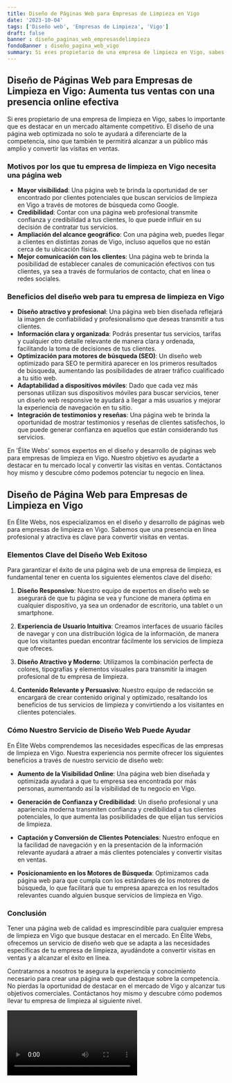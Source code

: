 ```yaml
---
title: Diseño de Páginas Web para Empresas de Limpieza en Vigo
date: '2023-10-04'
tags: ['Diseño web', 'Empresas de Limpieza', 'Vigo']
draft: false
banner : diseño_paginas_web_empresasdelimpieza
fondoBanner : diseño_pagina_web_vigo
summary: Si eres propietario de una empresa de limpieza en Vigo, sabes lo importante que es destacar en un mercado altamente competitivo. El diseño de una página web optimizada no solo te ayudará a diferenciarte de la competencia, sino que también te permitirá alcanzar a un público más amplio y convertir las visitas en ventas.
---
```


## Diseño de Páginas Web para Empresas de Limpieza en Vigo: Aumenta tus ventas con una presencia online efectiva

Si eres propietario de una empresa de limpieza en Vigo, sabes lo importante que es destacar en un mercado altamente competitivo. El diseño de una página web optimizada no solo te ayudará a diferenciarte de la competencia, sino que también te permitirá alcanzar a un público más amplio y convertir las visitas en ventas.

### Motivos por los que tu empresa de limpieza en Vigo necesita una página web

- **Mayor visibilidad**: Una página web te brinda la oportunidad de ser encontrado por clientes potenciales que buscan servicios de limpieza en Vigo a través de motores de búsqueda como Google.
- **Credibilidad**: Contar con una página web profesional transmite confianza y credibilidad a tus clientes, lo que puede influir en su decisión de contratar tus servicios.
- **Ampliación del alcance geográfico**: Con una página web, puedes llegar a clientes en distintas zonas de Vigo, incluso aquellos que no están cerca de tu ubicación física.
- **Mejor comunicación con los clientes**: Una página web te brinda la posibilidad de establecer canales de comunicación efectivos con tus clientes, ya sea a través de formularios de contacto, chat en línea o redes sociales.

### Beneficios del diseño web para tu empresa de limpieza en Vigo

- **Diseño atractivo y profesional**: Una página web bien diseñada reflejará la imagen de confiabilidad y profesionalismo que deseas transmitir a tus clientes.
- **Información clara y organizada**: Podrás presentar tus servicios, tarifas y cualquier otro detalle relevante de manera clara y ordenada, facilitando la toma de decisiones de tus clientes.
- **Optimización para motores de búsqueda (SEO)**: Un diseño web optimizado para SEO te permitirá aparecer en los primeros resultados de búsqueda, aumentando las posibilidades de atraer tráfico cualificado a tu sitio web.
- **Adaptabilidad a dispositivos móviles**: Dado que cada vez más personas utilizan sus dispositivos móviles para buscar servicios, tener un diseño web responsive te ayudará a llegar a más usuarios y mejorar la experiencia de navegación en tu sitio.
- **Integración de testimonios y reseñas**: Una página web te brinda la oportunidad de mostrar testimonios y reseñas de clientes satisfechos, lo que puede generar confianza en aquellos que están considerando tus servicios.

En 'Élite Webs' somos expertos en el diseño y desarrollo de páginas web para empresas de limpieza en Vigo. Nuestro objetivo es ayudarte a destacar en tu mercado local y convertir las visitas en ventas. Contáctanos hoy mismo y descubre cómo podemos potenciar tu negocio en línea.

<GifSeo />

<Cta />

## Diseño de Página Web para Empresas de Limpieza en Vigo

En Élite Webs, nos especializamos en el diseño y desarrollo de páginas web para empresas de limpieza en Vigo. Sabemos que una presencia en línea profesional y atractiva es clave para convertir visitas en ventas. 

### Elementos Clave del Diseño Web Exitoso

Para garantizar el éxito de una página web de una empresa de limpieza, es fundamental tener en cuenta los siguientes elementos clave del diseño:

1. **Diseño Responsivo**: Nuestro equipo de expertos en diseño web se asegurará de que tu página se vea y funcione de manera óptima en cualquier dispositivo, ya sea un ordenador de escritorio, una tablet o un smartphone.

2. **Experiencia de Usuario Intuitiva**: Creamos interfaces de usuario fáciles de navegar y con una distribución lógica de la información, de manera que los visitantes puedan encontrar fácilmente los servicios de limpieza que ofreces.

3. **Diseño Atractivo y Moderno**: Utilizamos la combinación perfecta de colores, tipografías y elementos visuales para transmitir la imagen profesional de tu empresa de limpieza. 

4. **Contenido Relevante y Persuasivo**: Nuestro equipo de redacción se encargará de crear contenido original y optimizado, resaltando los beneficios de tus servicios de limpieza y convirtiendo a los visitantes en clientes potenciales.

### Cómo Nuestro Servicio de Diseño Web Puede Ayudar

En Élite Webs comprendemos las necesidades específicas de las empresas de limpieza en Vigo. Nuestra experiencia nos permite ofrecer los siguientes beneficios a través de nuestro servicio de diseño web:

- **Aumento de la Visibilidad Online**: Una página web bien diseñada y optimizada ayudará a que tu empresa sea encontrada por más personas, aumentando así la visibilidad de tu negocio en Vigo.

- **Generación de Confianza y Credibilidad**: Un diseño profesional y una apariencia moderna transmiten confianza y credibilidad a tus clientes potenciales, lo que aumenta las posibilidades de que elijan tus servicios de limpieza.

- **Captación y Conversión de Clientes Potenciales**: Nuestro enfoque en la facilidad de navegación y en la presentación de la información relevante ayudará a atraer a más clientes potenciales y convertir visitas en ventas.

- **Posicionamiento en los Motores de Búsqueda**: Optimizamos cada página web para que cumpla con los estándares de los motores de búsqueda, lo que facilitará que tu empresa aparezca en los resultados relevantes cuando alguien busque servicios de limpieza en Vigo.

### Conclusión

Tener una página web de calidad es imprescindible para cualquier empresa de limpieza en Vigo que busque destacar en el mercado. En Élite Webs, ofrecemos un servicio de diseño web que se adapta a las necesidades específicas de tu empresa de limpieza, ayudándote a convertir visitas en ventas y a alcanzar el éxito en línea.

Contratarnos a nosotros te asegura la experiencia y conocimiento necesario para crear una página web que destaque sobre la competencia. No pierdas la oportunidad de destacar en el mercado de Vigo y alcanzar tus objetivos comerciales. Contáctanos hoy mismo y descubre cómo podemos llevar tu empresa de limpieza al siguiente nivel.

<Video />

<CtaBot job='Empresas de Limpieza' city='Vigo'/>

<Gmaps query='Vigo+españa+maps' />